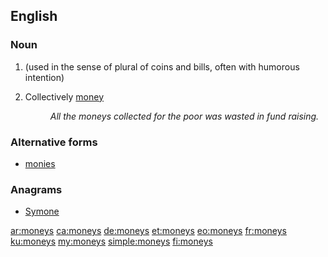 ==English==

===Noun===
{{head|en|plural}}

# {{plural of|money|lang=en}} (used in the sense of plural of coins and bills, often with humorous intention)
# Collectively [[money]]
#: ''All the moneys collected for the poor was wasted in fund raising.''

===Alternative forms===
* [[monies]]

===Anagrams===
* [[Symone#English|Symone]]

[[ar:moneys]]
[[ca:moneys]]
[[de:moneys]]
[[et:moneys]]
[[eo:moneys]]
[[fr:moneys]]
[[ku:moneys]]
[[my:moneys]]
[[simple:moneys]]
[[fi:moneys]]